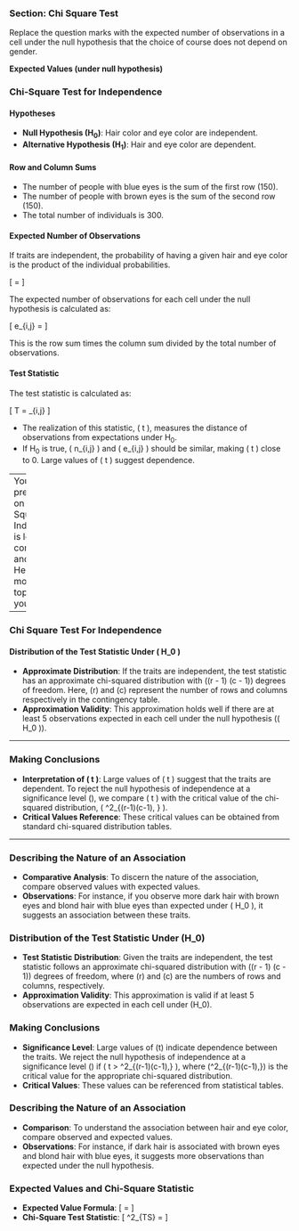 
### Section: Chi Square Test

Replace the question marks with the expected number of observations in a cell under the null hypothesis that the choice of course does not depend on gender.

**Expected Values (under null hypothesis)**

\begin{center}
	\begin{tabular}{|c|c|c|c|c|} 
		& Maths & Eq. Studies & Chemistry & Sum \\ 
		Male & 15 & 15 & 30 & 60 \\ 
		Female & 15 & 15 & 30 & 60 \\ 
		Sum & 30 & 30 & 60 & 120 \\
	\end{tabular} 
\end{center}

############################################

### Chi-Square Test for Independence

#### Hypotheses
- **Null Hypothesis (H$_0$)**: Hair color and eye color are independent.
- **Alternative Hypothesis (H$_1$)**: Hair and eye color are dependent.

#### Row and Column Sums
- The number of people with blue eyes is the sum of the first row (150).
- The number of people with brown eyes is the sum of the second row (150).
- The total number of individuals is 300.

#### Expected Number of Observations
If traits are independent, the probability of having a given hair and eye color is the product of the individual probabilities.

\[ \text{P(blond hair, blue eyes)} = \text{P(blond hair)} \times \text{P(blue eyes)} \]

The expected number of observations for each cell under the null hypothesis is calculated as:

\[ e_{i,j} = \frac{n_{i,\cdot} \cdot n_{\cdot,j}}{n} \]

This is the row sum times the column sum divided by the total number of observations.

#### Test Statistic
The test statistic is calculated as:

\[ T = \sum_{i,j} \frac{(n_{i,j} - e_{i,j})^2}{e_{i,j}} \]

- The realization of this statistic, \( t \), measures the distance of observations from expectations under H$_0$.
- If H$_0$ is true, \( n_{i,j} \) and \( e_{i,j} \) should be similar, making \( t \) close to 0. Large values of \( t \) suggest dependence.

---
Your presentation on the Chi-Square Test for Independence is looking comprehensive and detailed! Here is a bit more on the topic based on your latest text:

---

### Chi Square Test For Independence

#### Distribution of the Test Statistic Under \( H_0 \)

- **Approximate Distribution**: If the traits are independent, the test statistic has an approximate chi-squared distribution with \((r - 1) \times (c - 1)\) degrees of freedom. Here, \(r\) and \(c\) represent the number of rows and columns respectively in the contingency table.
- **Approximation Validity**: This approximation holds well if there are at least 5 observations expected in each cell under the null hypothesis (\( H_0 \)).

---

### Making Conclusions

- **Interpretation of \( t \)**: Large values of \( t \) suggest that the traits are dependent. To reject the null hypothesis of independence at a significance level \(\alpha\), we compare \( t \) with the critical value of the chi-squared distribution, \( \chi^2_{(r-1)(c-1), \alpha} \).
- **Critical Values Reference**: These critical values can be obtained from standard chi-squared distribution tables.

---

### Describing the Nature of an Association

- **Comparative Analysis**: To discern the nature of the association, compare observed values with expected values.
- **Observations**: For instance, if you observe more dark hair with brown eyes and blond hair with blue eyes than expected under \( H_0 \), it suggests an association between these traits.



### Distribution of the Test Statistic Under \(H_0\)

- **Test Statistic Distribution**: Given the traits are independent, the test statistic follows an approximate chi-squared distribution with \((r - 1) \times (c - 1)\) degrees of freedom, where \(r\) and \(c\) are the numbers of rows and columns, respectively.
- **Approximation Validity**: This approximation is valid if at least 5 observations are expected in each cell under \(H_0\).

### Making Conclusions

- **Significance Level**: Large values of \(t\) indicate dependence between the traits. We reject the null hypothesis of independence at a significance level \(\alpha\) if \( t > \chi^2_{(r-1)(c-1),\alpha} \), where \(\chi^2_{(r-1)(c-1),\alpha}\) is the critical value for the appropriate chi-squared distribution.
- **Critical Values**: These values can be referenced from statistical tables.

### Describing the Nature of an Association

- **Comparison**: To understand the association between hair and eye color, compare observed and expected values.
- **Observations**: For instance, if dark hair is associated with brown eyes and blond hair with blue eyes, it suggests more observations than expected under the null hypothesis.

### Expected Values and Chi-Square Statistic

- **Expected Value Formula**:
  \[
  \text{Expected Value} = \frac{\text{Row Total} \times \text{Column Total}}{\text{Overall Total}}
  \]
- **Chi-Square Test Statistic**:
  \[
  \chi^2_{TS} = \sum \frac{(n_i - e_i)^2}{e_i}
  \]
